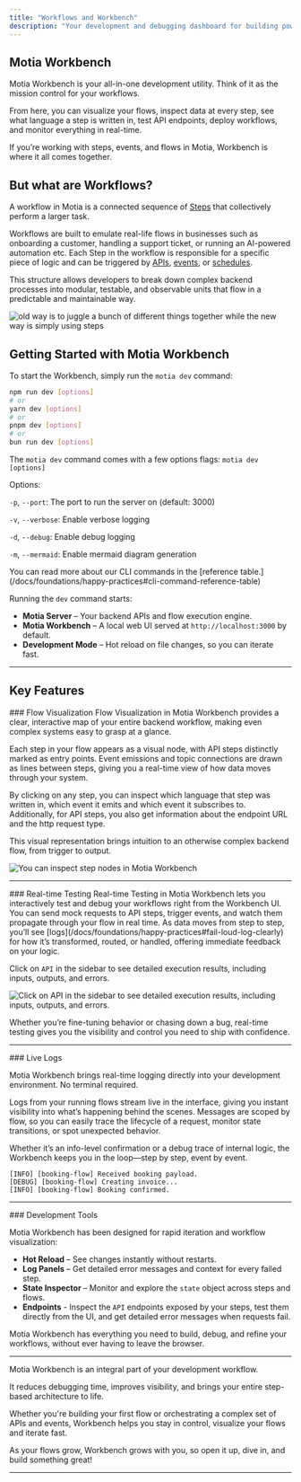```yaml
---
title: "Workflows and Workbench"
description: "Your development and debugging dashboard for building powerful Motia flows."
---
```


## Motia Workbench

Motia Workbench is your all-in-one development utility. Think of it as the mission control for your workflows.

From here, you can visualize your flows, inspect data at every step, see what language a step is written in, test API endpoints, deploy workflows, and monitor everything in real-time.

If you’re working with steps, events, and flows in Motia, Workbench is where it all comes together.

## But what are Workflows?
A workflow in Motia is a connected sequence of [Steps](/docs/foundations/steps) that collectively perform a larger task. 

Workflows are built to emulate real-life flows in businesses such as onboarding a customer, handling a support ticket, or running an AI-powered automation etc. Each Step in the workflow is responsible for a specific piece of logic and can be triggered by [APIs](/docs/foundations/types-of-step#2-api-step), [events](/docs/foundations/types-of-step#1-event-step), or [schedules](/docs/foundations/types-of-step#3-cron-steps).

This structure allows developers to break down complex backend processes into modular, testable, and observable units that flow in a predictable and maintainable way.

![old way is to juggle a bunch of different things together while the new way is simply using steps](../img/output5.gif)

## Getting Started with Motia Workbench

To start the Workbench, simply run the `motia dev` command:

```bash
npm run dev [options]
# or
yarn dev [options]
# or
pnpm dev [options]
# or
bun run dev [options]
```

The `motia dev` command comes with a few options flags:
<Callout title="Options" type="info">
`motia dev [options]`

Options:

  `-p`, `--port`: The port to run the server on (default: 3000)

  `-v`, `--verbose`: Enable verbose logging

  `-d`, `--debug`: Enable debug logging
  
  `-m`, `--mermaid`: Enable mermaid diagram generation
</Callout>

<Callout title="Motia CLI" type="info">
You can read more about our CLI commands in the [reference table.](/docs/foundations/happy-practices#cli-command-reference-table)
</Callout>

Running the `dev` command starts:

- **Motia Server** – Your backend APIs and flow execution engine.
- **Motia Workbench** – A local web UI served at `http://localhost:3000` by default.
- **Development Mode** – Hot reload on file changes, so you can iterate fast.
---

## Key Features
<Steps>
<Step>
### Flow Visualization
Flow Visualization in Motia Workbench provides a clear, interactive map of your entire backend workflow, making even complex systems easy to grasp at a glance. 

Each step in your flow appears as a visual node, with API steps distinctly marked as entry points. Event emissions and topic connections are drawn as lines between steps, giving you a real-time view of how data moves through your system. 

By clicking on any step, you can inspect which language that step was written in, which event it emits and which event it subscribes to. Additionally, for API steps, you also get information about the endpoint URL and the http request type.

This visual representation brings intuition to an otherwise complex backend flow, from trigger to output.

![You can inspect step nodes in Motia Workbench](../img/wb-inspect.png)

---
</Step>
<Step>
### Real-time Testing
Real-time Testing in Motia Workbench lets you interactively test and debug your workflows right from the Workbench UI. You can send mock requests to API steps, trigger events, and watch them propagate through your flow in real time. As data moves from step to step, you’ll see [logs](/docs/foundations/happy-practices#fail-loud-log-clearly) for how it’s transformed, routed, or handled, offering immediate feedback on your logic. 

Click on `API` in the sidebar to see detailed execution results, including inputs, outputs, and errors. 

![Click on `API` in the sidebar to see detailed execution results, including inputs, outputs, and errors. ](../img/wb-api.png)

Whether you’re fine-tuning behavior or chasing down a bug, real-time testing gives you the visibility and control you need to ship with confidence.

---
</Step>
<Step>
### Live Logs

Motia Workbench brings real-time logging directly into your development environment. No terminal required. 

Logs from your running flows stream live in the interface, giving you instant visibility into what’s happening behind the scenes.  Messages are scoped by flow, so you can easily trace the lifecycle of a request, monitor state transitions, or spot unexpected behavior. 

Whether it’s an info-level confirmation or a debug trace of internal logic, the Workbench keeps you in the loop—step by step, event by event.

```log
[INFO] [booking-flow] Received booking payload.
[DEBUG] [booking-flow] Creating invoice...
[INFO] [booking-flow] Booking confirmed.
```

---
</Step>
<Step>
### Development Tools

Motia Workbench has been designed for rapid iteration and workflow visualization:

- **Hot Reload** – See changes instantly without restarts.
- **Log Panels** – Get detailed error messages and context for every failed step.
- **State Inspector** – Monitor and explore the `state` object across steps and flows.
- **Endpoints** - Inspect the `API` endpoints exposed by your steps, test them directly from the UI, and get detailed error messages when requests fail.

Motia Workbench has everything you need to build, debug, and refine your workflows, without ever having to leave the browser.

---
</Step>
</Steps>


Motia Workbench is an integral part of your development workflow.

It reduces debugging time, improves visibility, and brings your entire step-based architecture to life. 

Whether you're building your first flow or orchestrating a complex set of APIs and events, Workbench helps you stay in control, visualize your flows and iterate fast.

As your flows grow, Workbench grows with you, so open it up, dive in, and build something great!

---
<Cards>
  <Card
    title="Deploy Your Flows"
    description="Take your flows to production with Motia's built-in deployment support and versioning."
    href="/docs/foundations/deployment"
    icon="🚀"
  />
  <Card
    title="Observability & Logging"
    description="Get better visibility into your flows using trace IDs, logs, and detailed error panels."
    href="/docs/foundations/observability-and-logging"
    icon="📊"
  />
</Cards>